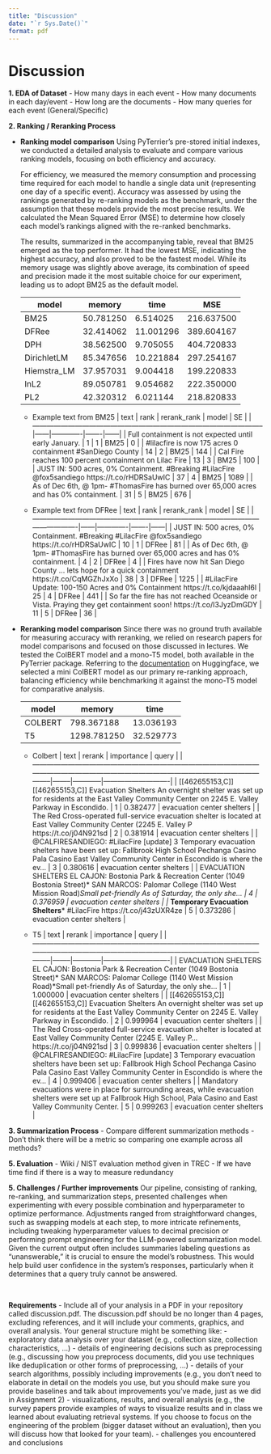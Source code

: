 ```yaml
---
title: "Discussion"
date: "`r Sys.Date()`"
format: pdf
---
```


# Discussion

**1. EDA of Dataset**
 - How many days in each event
 - How many documents in each day/event
 - How long are the documents
 - How many queries for each event (General/Specific)

**2. Ranking / Reranking Process**

 - **Ranking model comparison**
   Using PyTerrier's pre-stored initial indexes, we conducted a detailed analysis to evaluate and compare various ranking models, focusing on both efficiency and accuracy.

   For efficiency, we measured the memory consumption and processing time required for each model to handle a single data unit (representing one day of a specific event). Accuracy was assessed by using the rankings generated by re-ranking models as the benchmark, under the assumption that these models provide the most precise results. We calculated the Mean Squared Error (MSE) to determine how closely each model's rankings aligned with the re-ranked benchmarks.

   The results, summarized in the accompanying table, reveal that BM25 emerged as the top performer. It had the lowest MSE, indicating the highest accuracy, and also proved to be the fastest model. While its memory usage was slightly above average, its combination of speed and precision made it the most suitable choice for our experiment, leading us to adopt BM25 as the default model.


   | model         | memory    | time      | MSE        |
   |---------------|-----------|-----------|------------|
   | BM25          | 50.781250 | 6.514025  | 216.637500 |
   | DFRee         | 32.414062 | 11.001296 | 389.604167 |
   | DPH           | 38.562500 | 9.705055  | 404.720833 |
   | DirichletLM   | 85.347656 | 10.221884 | 297.254167 |
   | Hiemstra_LM   | 37.957031 | 9.004418  | 199.220833 |
   | InL2          | 89.050781 | 9.054682  | 222.350000 |
   | PL2           | 42.320312 | 6.021144  | 218.820833 |

   - Example text from BM25
      | text                                                                                             | rank | rerank_rank | model |  SE  | 
      |--------------------------------------------------------------------------------------------------|------|-------------|-------|------|
      | Full containment is not expected until early January.                                            | 1    | 1           | BM25  |  0   | 
      | #lilacfire is now 175 acres 0 containment #SanDiego County                                       | 14   | 2           | BM25  |  144 | 
      | Cal Fire reaches 100 percent containment on Lilac Fire                                           | 13   | 3           | BM25  |  100 | 
      | JUST IN: 500 acres, 0% Containment. #Breaking #LilacFire @fox5sandiego https://t.co/rHDRSaUwIC   | 37   | 4           | BM25  | 1089 | 
      | As of Dec 6th, @ 1pm- #ThomasFire has burned over 65,000 acres and has 0% containment.           | 31   | 5           | BM25  |  676 | 

   - Example text from DFRee
      | text                                                                                                              | rank | rerank_rank | model | SE   |
      |-------------------------------------------------------------------------------------------------------------------|------|-------------|-------|------|
      | JUST IN: 500 acres, 0% Containment. #Breaking #LilacFire @fox5sandiego https://t.co/rHDRSaUwIC                    | 10   | 1           | DFRee | 81   |
      | As of Dec 6th, @ 1pm- #ThomasFire has burned over 65,000 acres and has 0% containment.                            | 4    | 2           | DFRee | 4    |
      | Fires have now hit San Diego County ... lets hope for a quick containment https://t.co/CqMGZhJxXo                 | 38   | 3           | DFRee | 1225 |
      | #LilacFire Update: 100-150 Acres and 0% Containment https://t.co/kjdaaahl6l                                       | 25   | 4           | DFRee | 441  |
      | So far the fire has not reached Oceanside or Vista. Praying they get containment soon! https://t.co/I3JyzDmGDY    | 11   | 5           | DFRee | 36   |


 - **Reranking model comparison**
   Since there was no ground truth available for measuring accuracy with reranking, we relied on research papers for model comparisons and focused on those discussed in lectures. We tested the ColBERT model and a mono-T5 model, both available in the PyTerrier package. Referring to the [documentation](https://www.answer.ai/posts/2024-08-13-small-but-mighty-colbert.html) on Huggingface, we selected a mini ColBERT model as our primary re-ranking approach, balancing efficiency while benchmarking it against the mono-T5 model for comparative analysis.


   | model   | memory       | time      |
   |---------|--------------|-----------|
   | COLBERT | 798.367188   | 13.036193 |
   | T5      | 1298.781250  | 32.529773 |

   
   - Colbert
      | text                                                                                                                                                                                                   | rerank | importance | query                      |
      |--------------------------------------------------------------------------------------------------------------------------------------------------------------------------------------------------------|--------|------------|----------------------------|
      | [[462655153,C]] [[462655153,C]] Evacuation Shelters An overnight shelter was set up for residents at the East Valley Community Center on 2245 E. Valley Parkway in Escondido.                          | 1      | 0.382477   | evacuation center shelters |
      | The Red Cross-operated full-service evacuation shelter is located at East Valley Community Center (2245 E. Valley P https://t.co/j04N921sd                                                             | 2      | 0.381914   | evacuation center shelters |
      | @CALFIRESANDIEGO: #LilacFire [update] 3 Temporary evacuation shelters have been set up: Fallbrook High School Pechanga Casino Pala Casino East Valley Community Center in Escondido is where the ev... | 3      | 0.380616   | evacuation center shelters |
      | EVACUATION SHELTERS EL CAJON: Bostonia Park & Recreation Center (1049 Bostonia Street)* SAN MARCOS: Palomar College (1140 West Mission Road)*Small pet-friendly As of Saturday, the only she...        | 4      | 0.376959   | evacuation center shelters |
      | ***Temporary Evacuation Shelters*** #LilacFire https://t.co/j43zUXR4ze                                                                                                                                 | 5      | 0.373286   | evacuation center shelters |

   - T5
      | text                                                                                                                                                                                                   | rerank | importance | query                      |
      |--------------------------------------------------------------------------------------------------------------------------------------------------------------------------------------------------------|--------|------------|----------------------------|
      | EVACUATION SHELTERS EL CAJON: Bostonia Park & Recreation Center (1049 Bostonia Street)* SAN MARCOS: Palomar College (1140 West Mission Road)*Small pet-friendly As of Saturday, the only she...        | 1      | 1.000000   | evacuation center shelters |
      | [[462655153,C]] [[462655153,C]] Evacuation Shelters An overnight shelter was set up for residents at the East Valley Community Center on 2245 E. Valley Parkway in Escondido.                          | 2      | 0.999964   | evacuation center shelters |
      | The Red Cross-operated full-service evacuation shelter is located at East Valley Community Center (2245 E. Valley P... https://t.co/j04N921sd                                                          | 3      | 0.999836   | evacuation center shelters |
      | @CALFIRESANDIEGO: #LilacFire [update] 3 Temporary evacuation shelters have been set up: Fallbrook High School Pechanga Casino Pala Casino East Valley Community Center in Escondido is where the ev... | 4      | 0.999406   | evacuation center shelters |
      | Mandatory evacuations were in place for surrounding areas, while evacuation shelters were set up at Fallbrook High School, Pala Casino and East Valley Community Center.                               | 5      | 0.999263   | evacuation center shelters |


**3. Summarization Process**
 - Compare different summarization methods
    - Don't think there will be a metric so comparing one example across all methods?

**5. Evaluation**
 - Wiki / NIST evaluation method given in TREC
 - If we have time find if there is a way to measure redundancy

**5. Challenges / Further improvements**
Our pipeline, consisting of ranking, re-ranking, and summarization steps, presented challenges when experimenting with every possible combination and hyperparameter to optimize performance. Adjustments ranged from straightforward changes, such as swapping models at each step, to more intricate refinements, including tweaking hyperparameter values to decimal precision or performing prompt engineering for the LLM-powered summarization model. Given the current output often includes summaries labeling questions as "unanswerable," it is crucial to ensure the model's robustness. This would help build user confidence in the system's responses, particularly when it determines that a query truly cannot be answered.







<br>

**Requirements**
- Include all of your analysis in a PDF in your repository called discussion.pdf. The discussion.pdf should be no longer than 4 pages, excluding references, and it will include your comments, graphics, and overall analysis. Your general structure might be something like:
    - exploratory data analysis over your dataset (e.g., collection size, collection characteristics, …)
    - details of engineering decisions such as preprocessing (e.g., discussing how you preprocess documents, did you use techniques like deduplication or other forms of preprocessing, …)
    - details of your search algorithms, possibly including improvements (e.g., you don’t need to elaborate in detail on the models you use, but you should make sure you provide baselines and talk about improvements you’ve made, just as we did in Assignment 2)
    - visualizations, results, and overall analysis (e.g., the survey papers provide examples of ways to visualize results and in class we learned about evaluating retrieval systems. If you choose to focus on the engineering of the problem (bigger dataset without an evaluation), then you will discuss how that looked for your team).
    - challenges you encountered and conclusions
